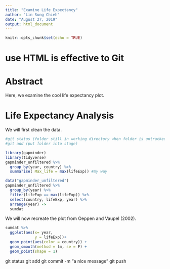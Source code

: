 ```yaml
---
title: "Examine Life Expectancy"
author: "Lin Sung Chieh"
date: "August 27, 2019"
output: html_document
---
```


```r
knitr::opts_chunk$set(echo = TRUE)
```

# use HTML is effective to Git

# Abstract

Here, we examine the cool life expectancy plot.

# Life Expectancy Analysis

We will first clean the data.

```r
#git status (folder still in working directory when folder is untracked)
#git add (put folder into stage)
```

```r
library(gapminder)
library(tidyverse)
gapminder_unfiltered %>%
  group_by(year, country) %>%
  summarise( Max_life = max(lifeExp)) #my way

data("gapminder_unfiltered")
gapminder_unfiltered %>%
  group_by(year) %>%
  filter(lifeExp == max(lifeExp)) %>%
  select(country, lifeExp, year) %>%
  arrange(year) ->
  sumdat
```

We will now recreate the plot from Oeppen and Vaupel (2002).

```r
sumdat %>%
  ggplot(aes(x= year,
             y = lifeExp))+
  geom_point(aes(color = country)) +
  geom_smooth(method = lm, se = F) +
  geom_point(shape = 1)
```

git status
git add
git commit -m "a nice message"
git push


